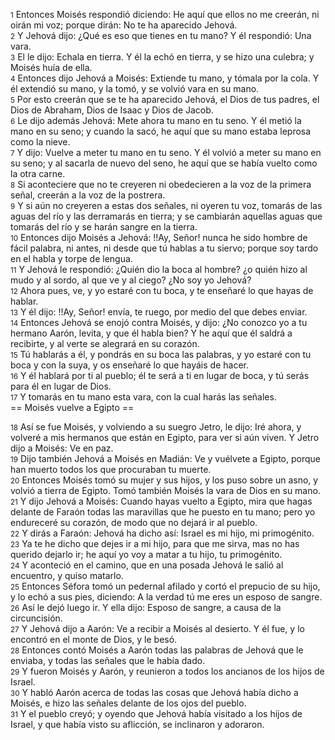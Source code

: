 {{anchor|1}} <small>1</small> Entonces Moisés respondió diciendo: He aquí que ellos no me creerán, ni oirán mi voz; porque dirán: No te ha aparecido Jehová.<br>
{{anchor|2}} <small>2</small> Y Jehová dijo: ¿Qué es eso que tienes en tu mano? Y él respondió: Una vara.<br>
{{anchor|3}} <small>3</small> El le dijo: Echala en tierra. Y él la echó en tierra, y se hizo una culebra; y Moisés huía de ella.<br>
{{anchor|4}} <small>4</small> Entonces dijo Jehová a Moisés: Extiende tu mano, y tómala por la cola. Y él extendió su mano, y la tomó, y se volvió vara en su mano.<br>
{{anchor|5}} <small>5</small> Por esto creerán que se te ha aparecido Jehová, el Dios de tus padres, el Dios de Abraham, Dios de Isaac y Dios de Jacob.<br>
{{anchor|6}} <small>6</small> Le dijo además Jehová: Mete ahora tu mano en tu seno. Y él metió la mano en su seno; y cuando la sacó, he aquí que su mano estaba leprosa como la nieve.<br>
{{anchor|7}} <small>7</small> Y dijo: Vuelve a meter tu mano en tu seno. Y él volvió a meter su mano en su seno; y al sacarla de nuevo del seno, he aquí que se había vuelto como la otra carne.<br>
{{anchor|8}} <small>8</small> Si aconteciere que no te creyeren ni obedecieren a la voz de la primera señal, creerán a la voz de la postrera.<br>
{{anchor|9}} <small>9</small> Y si aún no creyeren a estas dos señales, ni oyeren tu voz, tomarás de las aguas del río y las derramarás en tierra; y se cambiarán aquellas aguas que tomarás del río y se harán sangre en la tierra.<br>
{{anchor|10}} <small>10</small> Entonces dijo Moisés a Jehová: !!Ay, Señor! nunca he sido hombre de fácil palabra, ni antes, ni desde que tú hablas a tu siervo; porque soy tardo en el habla y torpe de lengua.<br>
{{anchor|11}} <small>11</small> Y Jehová le respondió: ¿Quién dio la boca al hombre? ¿o quién hizo al mudo y al sordo, al que ve y al ciego? ¿No soy yo Jehová?<br>
{{anchor|12}} <small>12</small> Ahora pues, ve, y yo estaré con tu boca, y te enseñaré lo que hayas de hablar.<br>
{{anchor|13}} <small>13</small> Y él dijo: !!Ay, Señor! envía, te ruego, por medio del que debes enviar.<br>
{{anchor|14}} <small>14</small> Entonces Jehová se enojó contra Moisés, y dijo: ¿No conozco yo a tu hermano Aarón, levita, y que él habla bien? Y he aquí que él saldrá a recibirte, y al verte se alegrará en su corazón.<br>
{{anchor|15}} <small>15</small> Tú hablarás a él, y pondrás en su boca las palabras, y yo estaré con tu boca y con la suya, y os enseñaré lo que hayáis de hacer.<br>
{{anchor|16}} <small>16</small> Y él hablará por ti al pueblo; él te será a ti en lugar de boca, y tú serás para él en lugar de Dios.<br>
{{anchor|17}} <small>17</small> Y tomarás en tu mano esta vara, con la cual harás las señales.<br>
== Moisés vuelve a Egipto ==

{{anchor|18}} <small>18</small> Así se fue Moisés, y volviendo a su suegro Jetro, le dijo: Iré ahora, y volveré a mis hermanos que están en Egipto, para ver si aún viven. Y Jetro dijo a Moisés: Ve en paz.<br>
{{anchor|19}} <small>19</small> Dijo también Jehová a Moisés en Madián: Ve y vuélvete a Egipto, porque han muerto todos los que procuraban tu muerte.<br>
{{anchor|20}} <small>20</small> Entonces Moisés tomó su mujer y sus hijos, y los puso sobre un asno, y volvió a tierra de Egipto. Tomó también Moisés la vara de Dios en su mano.<br>
{{anchor|21}} <small>21</small> Y dijo Jehová a Moisés: Cuando hayas vuelto a Egipto, mira que hagas delante de Faraón todas las maravillas que he puesto en tu mano; pero yo endureceré su corazón, de modo que no dejará ir al pueblo.<br>
{{anchor|22}} <small>22</small> Y dirás a Faraón: Jehová ha dicho así: Israel es mi hijo, mi primogénito.<br>
{{anchor|23}} <small>23</small> Ya te he dicho que dejes ir a mi hijo, para que me sirva, mas no has querido dejarlo ir; he aquí yo voy a matar a tu hijo, tu primogénito.<br>
{{anchor|24}} <small>24</small> Y aconteció en el camino, que en una posada Jehová le salió al encuentro, y quiso matarlo.<br>
{{anchor|25}} <small>25</small> Entonces Séfora tomó un pedernal afilado y cortó el prepucio de su hijo, y lo echó a sus pies, diciendo: A la verdad tú me eres un esposo de sangre.<br>
{{anchor|26}} <small>26</small> Así le dejó luego ir. Y ella dijo: Esposo de sangre, a causa de la circuncisión.<br>
{{anchor|27}} <small>27</small> Y Jehová dijo a Aarón: Ve a recibir a Moisés al desierto. Y él fue, y lo encontró en el monte de Dios, y le besó.<br>
{{anchor|28}} <small>28</small> Entonces contó Moisés a Aarón todas las palabras de Jehová que le enviaba, y todas las señales que le había dado.<br>
{{anchor|29}} <small>29</small> Y fueron Moisés y Aarón, y reunieron a todos los ancianos de los hijos de Israel.<br>
{{anchor|30}} <small>30</small> Y habló Aarón acerca de todas las cosas que Jehová había dicho a Moisés, e hizo las señales delante de los ojos del pueblo.<br>
{{anchor|31}} <small>31</small> Y el pueblo creyó; y oyendo que Jehová había visitado a los hijos de Israel, y que había visto su aflicción, se inclinaron y adoraron.<br>
